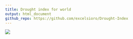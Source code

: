 ```yaml
---
title: Drought index for world
output: html_document
github_repo: https://github.com/excelsioro/Drought-Index
---
```


![](C:/Users/js199/OneDrive\Desktop/Drought-Index/visuals/world_drought.png)

